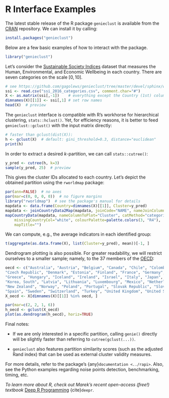 # R Interface Examples

The latest stable release of the R package `genieclust` is available from the
[CRAN](https://cran.r-project.org/web/packages/genieclust/) repository.
We can install it by calling:

```r
install.packages("genieclust")
```


Below are a few basic examples of how to interact with the package.

```r
library("genieclust")
```




Let's consider the [Sustainable Society Indices](http://www.ssfindex.com/)
dataset that measures the Human, Environmental, and Economic Wellbeing
in each country. There are seven categories on the scale $[0, 10]$.

```r
# see https://github.com/gagolews/genieclust/tree/master/devel/sphinx/weave
ssi <- read.csv("ssi_2016_categories.csv", comment.char="#")
X <- as.matrix(ssi[,-1])    # everything except the Country (1st) column
dimnames(X)[[1]] <- ssi[,1] # set row names
head(X)  # preview
```


The `genieclust` interface is compatible with R's workhorse
for hierarchical clustering, `stats::hclust()`.
Yet, for efficiency reasons, it is better to feed `genieclust::gclust()`
with the input matrix directly:


```r
# faster than gclust(dist(X)):
h <- gclust(X)  # default: gini_threshold=0.3, distance="euclidean"
print(h)
```

In order to extract a desired *k*-partition, we can call `stats::cutree()`:

```r
y_pred <- cutree(h, k=3)
sample(y_pred, 25)  # preview
```

This gives the cluster IDs allocated to each country.
Let's depict the obtained partition using the `rworldmap` package:

```r
par(ann=FALSE)  # no axes
par(mar=c(0, 0, 0, 0))  # no figure margins
library("rworldmap")  # see the package's manual for details
mapdata <- data.frame(Country=dimnames(X)[[1]], Cluster=y_pred)
mapdata <- joinCountryData2Map(mapdata, joinCode="NAME", nameJoinColumn="Country")
mapCountryData(mapdata, nameColumnToPlot="Cluster", catMethod="categorical",
    missingCountryCol="white", colourPalette=palette.colors(3, "R4"),
    mapTitle="")
```


We can compute, e.g., the average indicators in each identified group:

```r
t(aggregate(as.data.frame(X), list(Cluster=y_pred), mean))[-1, ]
```


Dendrogram plotting is also possible.
For greater readability, we will restrict ourselves to a smaller sample;
namely, to the 37 members of the [OECD](https://en.wikipedia.org/wiki/OECD):

```r
oecd <- c("Australia", "Austria", "Belgium", "Canada", "Chile", "Colombia",
"Czech Republic", "Denmark", "Estonia", "Finland", "France", "Germany",
"Greece", "Hungary", "Iceland", "Ireland", "Israel", "Italy", "Japan",
"Korea, South", "Latvia", "Lithuania", "Luxembourg", "Mexico", "Netherlands",
"New Zealand", "Norway", "Poland", "Portugal", "Slovak Republic", "Slovenia",
"Spain", "Sweden", "Switzerland", "Turkey", "United Kingdom", "United States")
X_oecd <- X[dimnames(X)[[1]] %in% oecd, ]
```


```r
par(mar=c(2, 2, 1, 6))
h_oecd <- gclust(X_oecd)
plot(as.dendrogram(h_oecd), horiz=TRUE)
```



Final notes:

* If we are only interested in a specific partition,
calling `genie()` directly will be slightly faster than referring to
`cutree(gclust(...))`.

* `genieclust` also features partition similarity scores
(such as the adjusted Rand index) that can be used as
external cluster validity measures.

For more details, refer to the package's {any}`documentation <../rapi>`.
Also, see the Python examples regarding noise points detection,
benchmarking, timing, etc.

*To learn more about R, check out Marek's recent open-access (free!) textbook*
[Deep R Programming](https://deepr.gagolewski.com/)
{cite}`deepr`.
